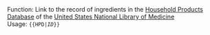 ;Function: Link to the record of ingredients in the [http://householdproducts.nlm.nih.gov/ Household Products Database] of the [[United States National Library of Medicine]]
;Usage: <tt><nowiki>{{</nowiki>HPD|''ID''}}</tt>